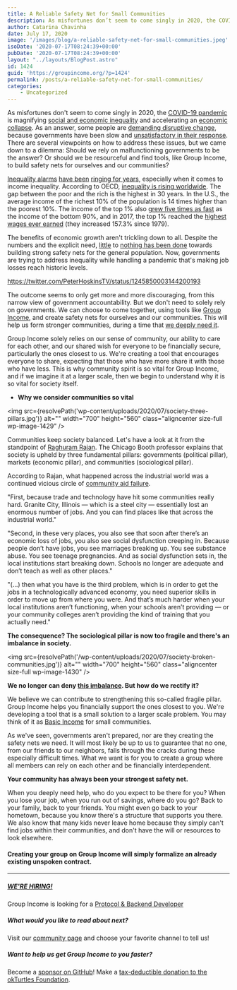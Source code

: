 ```yaml
---
title: A Reliable Safety Net for Small Communities
description: As misfortunes don’t seem to come singly in 2020, the COVID-19 pandemic is magnifying social and economic inequality and accelerating an economic collapse...
author: Catarina Chavinha
date: July 17, 2020
image: '/images/blog/a-reliable-safety-net-for-small-communities.jpeg'
isoDate: '2020-07-17T08:24:39+00:00'
pubDate: '2020-07-17T08:24:39+00:00'
layout: "../layouts/BlogPost.astro"
id: 1424
guid: 'https://groupincome.org/?p=1424'
permalink: /posts/a-reliable-safety-net-for-small-communities/
categories:
    - Uncategorized
---
```


As misfortunes don't seem to come singly in 2020, the [COVID-19 pandemic](https://www.who.int/emergencies/diseases/novel-coronavirus-2019) is magnifying [social and economic inequality](https://graduateinstitute.ch/coronavirus-information-our-community-and-visitors/covid-19-magnifier-social-inequality) and accelerating an [economic collapse](https://www.cnbc.com/2020/06/29/nearly-half-the-us-population-is-without-a-job-showing-how-far-the-labor-recovery-has-to-go.html). As an answer, some people are [demanding disruptive change](https://www.chicagoreader.com/chicago/police-abolitionist-movement-alternatives-cops-chicago/Content?oid=23289710), because governments have been slow and [unsatisfactory in their response](https://www.ohchr.org/en/NewsEvents/Pages/DisplayNews.aspx?NewsID=25793&amp;LangID=E). There are several viewpoints on how to address these issues, but we came down to a dilemma: Should we rely on malfunctioning governments to be the answer? Or should we be resourceful and find tools, like Group Income, to build safety nets for ourselves and our communities?

[Inequality alarms](https://inequality.stanford.edu/publications/20-facts-about-us-inequality-everyone-should-know) [have been](https://ourworldindata.org/global-economic-inequality) [ringing for years](https://news.un.org/en/story/2020/01/1055681), especially when it comes to income inequality. According to OECD, [inequality is rising worldwide](https://youtu.be/T_AEBZK427I). The gap between the poor and the rich is the highest in 30 years. In the U.S., the average income of the richest 10% of the population is 14 times higher than the poorest 10%. The income of the top 1% also [grew five times as fast](https://gop-waysandmeans.house.gov/wp-content/uploads/2019/04/Gould-Testimony.pdf) as the income of the bottom 90%, and in 2017, the top 1% reached the [highest wages ever earned](https://www.investopedia.com/articles/personal-finance/050615/are-you-top-one-percent-world.asp) (they increased 157.3% since 1979). 

The benefits of economic growth aren't trickling down to all. Despite the numbers and the explicit need, [little](https://www.cbpp.org/research/safety-net-effective-at-fighting-poverty-but-has-weakened-for-the-very-poorest) to [nothing has been done](https://theconversation.com/4-ways-covid-19-has-exposed-gaps-in-the-us-social-safety-net-138233) towards building strong safety nets for the general population. Now, governments are trying to address inequality while handling a pandemic that's making job losses reach historic levels.

https://twitter.com/PeterHoskinsTV/status/1245850003144200193

The outcome seems to only get more and more discouraging, from this narrow view of government accountability. But we don't need to solely rely on governments. We can choose to come together, using tools like [Group Income](https://groupincome.org/shorts/), and create safety nets for ourselves and our communities. This will help us form stronger communities, during a time that [we deeply need it](https://promarket.org/2020/03/19/this-crisis-is-different-the-coronavirus-is-a-social-disease-which-we-need-to-tackle-as-a-community/). 

Group Income solely relies on our sense of community, our ability to care for each other, and our shared wish for everyone to be financially secure, particularly the ones closest to us. We're creating a tool that encourages everyone to share, expecting that those who have more share it with those who have less. This is why community spirit is so vital for Group Income, and if we imagine it at a larger scale, then we begin to understand why it is so vital for society itself.

- **Why we consider communities so vital**

<img src={resolvePath('wp-content/uploads/2020/07/society-three-pillars.jpg')} alt="" width="700" height="560" class="aligncenter size-full wp-image-1429" />

Communities keep society balanced. Let's have a look at it from the standpoint of [Raghuram Rajan](https://www.chicagobooth.edu/faculty/directory/r/raghuram-g-rajan). The Chicago Booth professor explains that society is upheld by three fundamental pillars: governments (political pillar), markets (economic pillar), and communities (sociological pillar). 

According to Rajan, what happened across the industrial world was a continued vicious circle of [community aid failure](https://knowledge.wharton.upenn.edu/article/jeremy-siegel-and-raghuram-rajan-how-abandoned-communities-fuel-political-division/). 

"First, because trade and technology have hit some communities really hard. Granite City, Illinois — which is a steel city — essentially lost an enormous number of jobs. And you can find places like that across the industrial world."

"Second, in these very places, you also see that soon after there’s an economic loss of jobs, you also see social dysfunction creeping in. Because people don’t have jobs, you see marriages breaking up. You see substance abuse. You see teenage pregnancies. And as social dysfunction sets in, the local institutions start breaking down. Schools no longer are adequate and don’t teach as well as other places."

"(...) then what you have is the third problem, which is in order to get the jobs in a technologically advanced economy, you need superior skills in order to move up from where you were. And that’s much harder when your local institutions aren’t functioning, when your schools aren’t providing — or your community colleges aren’t providing the kind of training that you actually need."

**The consequence? The sociological pillar is now too fragile and there's an imbalance in society.**

<img src={resolvePath('/wp-content/uploads/2020/07/society-broken-communities.jpg')} alt="" width="700" height="560" class="aligncenter size-full wp-image-1430" />

**We no longer can deny [this imbalance](https://www.weforum.org/agenda/2018/11/unmanaged-globalisation-damaging-local-communities-heres-how). But how do we rectify it?** 

We believe we can contribute to strengthening this so-called fragile pillar. Group Income helps you financially support the ones closest to you. We're developing a tool that is a small solution to a larger scale problem. You may think of it as [Basic Income](https://www.reddit.com/r/basicincome/wiki/index) for small communities.

As we've seen, governments aren't prepared, nor are they creating the safety nets we need. It will most likely be up to us to guarantee that no one, from our friends to our neighbors, falls through the cracks during these especially difficult times. What we want is for you to create a group where all members can rely on each other and be financially interdependent.

**Your community has always been your strongest safety net.**

When you deeply need help, who do you expect to be there for you? When you lose your job, when you run out of savings, where do you go? Back to your family, back to your friends. You might even go back to your hometown, because you know there's a structure that supports you there. We also know that many kids never leave home because they simply can't find jobs within their communities, and don't have the will or resources to look elsewhere. 

#### **Creating your group on Group Income will simply formalize an already existing unspoken contract.**


________________________________________________________


##### [WE'RE HIRING!](https://groupincome.org/positions/)

Group Income is looking for a [Protocol &amp; Backend Developer](https://twitter.com/Group_Income/status/1275457213327269889)

##### What would you like to read about next?

Visit our [community page](https://groupincome.org/community/) and choose your favorite channel to tell us!

##### Want to help us get Group Income to you faster?

Become a [sponsor on GitHub](https://github.com/sponsors/okTurtles)!
Make a [tax-deductible donation to the okTurtles Foundation](https://okturtles.org/donate/).
